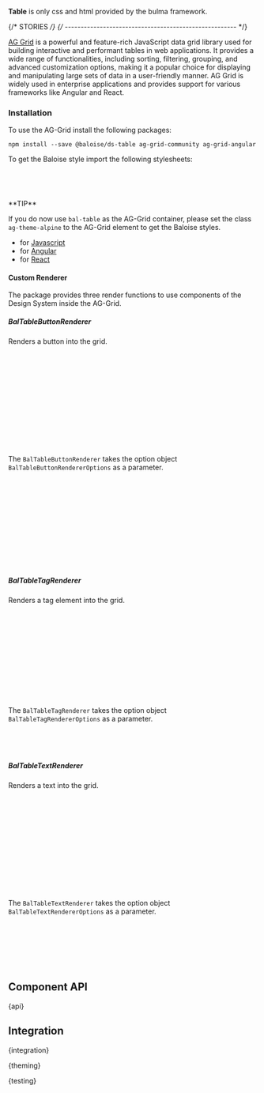 
<Meta of={TableStories} />

<StoryHeading of={TableStories.Basic} hidden></StoryHeading>

<Banner of={TableStories} />

<Lead>**Table** is only css and html provided by the bulma framework.</Lead>

<Canvas of={TableStories.Basic} sourceState="closed" />

<PlaygroundBar of={TableStories.Basic}></PlaygroundBar>

{/* STORIES */}
{/* ------------------------------------------------------ */}

<StoryHeading of={TableStories.AgGrid}></StoryHeading>

[AG Grid](https://www.ag-grid.com/) is a powerful and feature-rich JavaScript data grid library used for building interactive and performant tables in web applications.
It provides a wide range of functionalities, including sorting, filtering, grouping, and advanced customization options, making it a popular choice for displaying and
manipulating large sets of data in a user-friendly manner. AG Grid is widely used in enterprise applications and provides support for various frameworks like Angular and React.

<CodeSandbox of={TableStories.AgGrid} />

### Installation

To use the AG-Grid install the following packages:

```
npm install --save @baloise/ds-table ag-grid-community ag-grid-angular
```

To get the Baloise style import the following stylesheets:

```scss
@import 'ag-grid-community/styles/ag-grid';
@import 'ag-grid-community/styles/ag-theme-alpine';
@import '@baloise/ds-table/css/design-system-table';
```

<InfoQuote>
**TIP**

If you do now use `bal-table` as the AG-Grid container,
please set the class `ag-theme-alpine` to the AG-Grid element to get the Baloise styles.

</InfoQuote>

- for [Javascript](https://www.ag-grid.com/javascript-data-grid/getting-started/)
- for [Angular](https://www.ag-grid.com/angular-data-grid/getting-started/)
- for [React](https://www.ag-grid.com/react-data-grid/getting-started/)

#### Custom Renderer

The package provides three render functions to use components of the Design System inside the AG-Grid.

##### BalTableButtonRenderer

Renders a button into the grid.

```typescript
import { BalTableButtonRenderer } from '@baloise/ds-table'

...
{
  field: 'button',
  sortable: true,
  filter: true,
  cellRenderer: BalTableButtonRenderer({
    expanded: true,
    icon: 'github',
  }),
},
...
```

The `BalTableButtonRenderer` takes the option object `BalTableButtonRendererOptions` as a parameter.

```typescript
interface BalTableButtonRendererOptions {
  color?: (params: ICellRendererParams) => ColorTypes
  loading?: (params: ICellRendererParams) => boolean
  href?: (params: ICellRendererParams) => string
  icon?: string
  iconRight?: boolean
  square?: boolean
  expanded?: boolean
  outlined?: boolean
  link?: boolean
  target?: '_blank' | ' _parent' | '_self' | '_top'
}
```

##### BalTableTagRenderer

Renders a tag element into the grid.

```typescript
import { BalTableTagRenderer } from '@baloise/ds-table'

...
{
  field: 'tag',
  sortable: true,
  filter: true,
  cellRenderer: BalTableTagRenderer({
    color: params => (params.value === 'Invalid' ? 'danger' : 'success'),
  }),
},
...
```

The `BalTableTagRenderer` takes the option object `BalTableTagRendererOptions` as a parameter.

```typescript
interface BalTableTagRendererOptions {
  color?: (params: ICellRendererParams) => ColorTypes
}
```

##### BalTableTextRenderer

Renders a text into the grid.

```typescript
import { BalTableTextRenderer } from '@baloise/ds-table'

...
{
  field: 'textWithIcon',
  sortable: true,
  filter: true,
  cellRenderer: BalTableTextRenderer({
    icon: params => 'github',
    iconColor: params => 'primary',
  }),
},
...
```

The `BalTableTextRenderer` takes the option object `BalTableTextRendererOptions` as a parameter.

```typescript
interface BalTableTextRendererOptions {
  color?: (params: ICellRendererParams) => ColorTypes
  icon?: (params: ICellRendererParams) => string
  iconColor?: (params: ICellRendererParams) => ColorTypes
  iconRight?: (params: ICellRendererParams) => boolean
}
```

## Component API


<Markdown>{api}</Markdown>

## Integration


<Markdown>{integration}</Markdown>


<Markdown>{theming}</Markdown>


<Markdown>{testing}</Markdown>

<Footer />
